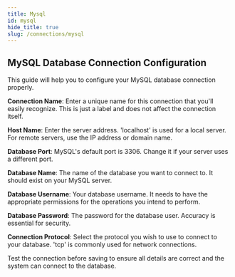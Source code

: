 ```yaml
---
title: Mysql
id: mysql
hide_title: true
slug: /connections/mysql
---
```




<DocPageHeader
  title="Mysql"
  subtitle="Neosync is an open-source, developer-first product that allows you to create anonymized, secure test data that you can sync across all of your environments for high quality local, stage and CI testing."
/>

## MySQL Database Connection Configuration

<DocsImage href="https://assets.nucleuscloud.com/neosync/docs/mysql.png" />

This guide will help you to configure your MySQL database connection properly.

**Connection Name**: Enter a unique name for this connection that you'll easily recognize. This is just a label and does not affect the connection itself.

**Host Name**: Enter the server address. 'localhost' is used for a local server. For remote servers, use the IP address or domain name.

**Database Port**: MySQL's default port is 3306. Change it if your server uses a different port.

**Database Name**: The name of the database you want to connect to. It should exist on your MySQL server.

**Database Username**: Your database username. It needs to have the appropriate permissions for the operations you intend to perform.

**Database Password**: The password for the database user. Accuracy is essential for security.

**Connection Protocol**: Select the protocol you wish to use to connect to your database. 'tcp' is commonly used for network connections.

Test the connection before saving to ensure all details are correct and the system can connect to the database.
